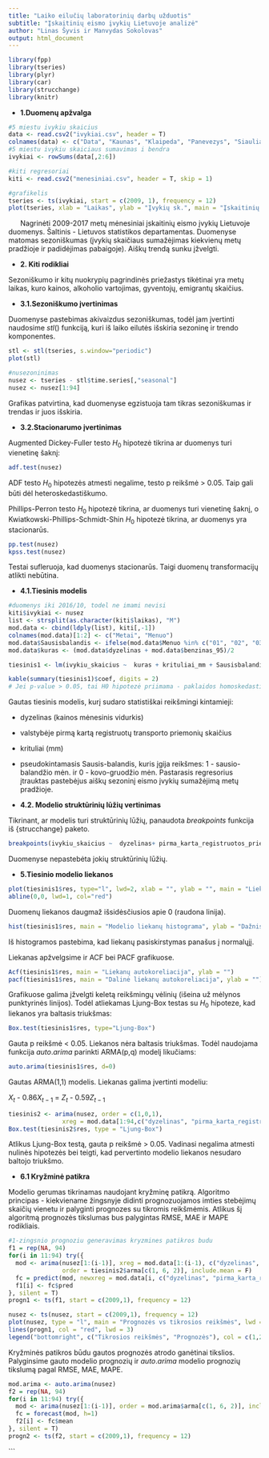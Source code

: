 ```yaml
---
title: "Laiko eilučių laboratorinių darbų užduotis"
subtitle: "Įskaitinių eismo įvykių Lietuvoje analizė"
author: "Linas Šyvis ir Manvydas Sokolovas"
output: html_document
---
```


```r
library(fpp)
library(tseries)
library(plyr)
library(car)
library(strucchange)
library(knitr)
```


* **1.Duomenų apžvalga**

```r
#5 miestu ivykiu skaicius
data <- read.csv2("ivykiai.csv", header = T)
colnames(data) <- c("Data", "Kaunas", "Klaipeda", "Panevezys", "Siauliai", "Vilnius")
#5 miestu ivykiu skaiciaus sumavimas i bendra
ivykiai <- rowSums(data[,2:6])

#kiti regresoriai
kiti <- read.csv2("menesiniai.csv", header = T, skip = 1)

#grafikelis
tseries <- ts(ivykiai, start = c(2009, 1), frequency = 12)
plot(tseries, xlab = "Laikas", ylab = "Įvykių sk.", main = "Įskaitinių eismo įvykių Lietuvoje skaičius", col = "dark green", lwd = 3)
```

&nbsp;&nbsp;&nbsp;&nbsp;&nbsp; Nagrinėti 2009-2017 metų mėnesiniai įskaitinių eismo įvykių Lietuvoje duomenys. Šaltinis - Lietuvos statistikos departamentas. Duomenyse matomas sezoniškumas (įvykių skaičiaus sumažėjimas kiekvienų metų pradžioje ir padidėjimas pabaigoje). Aiškų trendą sunku įžvelgti.

* **2. Kiti rodikliai**

Sezoniškumo ir kitų nuokrypių pagrindinės priežastys tikėtinai yra metų laikas, kuro kainos, alkoholio vartojimas, gyventojų, emigrantų skaičius.

* **3.1.Sezoniškumo įvertinimas**

Duomenyse pastebimas akivaizdus sezoniškumas, todėl jam įvertinti naudosime $stl()$ funkciją, kuri iš laiko eilutės išskiria sezoninę ir trendo komponentes.

```r
stl <- stl(tseries, s.window="periodic")
plot(stl)

#nusezoninimas
nusez <- tseries - stl$time.series[,"seasonal"]
nusez <- nusez[1:94]
```

Grafikas patvirtina, kad duomenyse egzistuoja tam tikras sezoniškumas ir trendas ir juos išskiria.

* **3.2.Stacionarumo įvertinimas**

Augmented Dickey-Fuller testo $H_0$ hipotezė tikrina ar duomenys turi vienetinę šaknį:
```r
adf.test(nusez)
```

ADF testo $H_0$ hipotezės atmesti negalime, testo p reikšmė > 0.05. Taip gali būti dėl heteroskedastiškumo.

Phillips-Perron testo $H_0$ hipotezė tikrina, ar duomenys turi vienetinę šaknį, o Kwiatkowski-Phillips-Schmidt-Shin $H_0$ hipotezė tikrina, ar duomenys yra stacionarūs.
```r
pp.test(nusez)
kpss.test(nusez)
```

Testai sufleruoja, kad duomenys stacionarūs. Taigi duomenų transformacijų atlikti nebūtina.

* **4.1.Tiesinis modelis**

```r
#duomenys iki 2016/10, todel ne imami nevisi
kiti$ivykiai <- nusez
list <- strsplit(as.character(kiti$laikas), "M")
mod.data <- cbind(ldply(list), kiti[,-1])
colnames(mod.data)[1:2] <- c("Metai", "Menuo")
mod.data$Sausisbalandis <- ifelse(mod.data$Menuo %in% c("01", "02", "03", "04"), 1, 0)
mod.data$kuras <- (mod.data$dyzelinas + mod.data$benzinas_95)/2
```

```r
tiesinis1 <- lm(ivykiu_skaicius ~  kuras + krituliai_mm + Sausisbalandis, data = mod.data)
```

```r
kable(summary(tiesinis1)$coef, digits = 2)
# Jei p-value > 0.05, tai H0 hipotezė priimama - paklaidos homoskedastiškos.
```

Gautas tiesinis modelis, kurį sudaro statistiškai reikšmingi kintamieji:

 * dyzelinas (kainos mėnesinis vidurkis)

 * valstybėje pirmą kartą registruotų transporto priemonių skaičius

 * krituliai (mm)

 * pseudokintamasis Sausis-balandis, kuris įgija reikšmes: 1 - sausio-balandžio mėn. ir 0 - kovo-gruodžio mėn. Pastarasis regresorius įtrauktas pastebėjus aiškų sezoninį eismo įvykių sumažėjimą metų pradžioje.

* **4.2. Modelio struktūrinių lūžių vertinimas**

Tikrinant, ar modelis turi struktūrinių lūžių, panaudota $breakpoints$ funkcija iš {strucchange} paketo.

```r
breakpoints(ivykiu_skaicius ~  dyzelinas+ pirma_karta_registruotos_priemones+ krituliai_mm+ Sausisbalandis, data = mod.data)
```

Duomenyse nepastebėta jokių struktūrinių lūžių.

* **5.Tiesinio modelio liekanos**

```r
plot(tiesinis1$res, type="l", lwd=2, xlab = "", ylab = "", main = "Liekanos")
abline(0,0, lwd=1, col="red")
```

Duomenų liekanos daugmaž išsidėsčiusios apie 0 (raudona linija).

```r
hist(tiesinis1$res, main = "Modelio liekanų histograma", ylab = "Dažnis", xlab = "Liekanų reikšmės")
```

Iš histogramos pastebima, kad liekanų pasiskirstymas panašus į normalųjį.

Liekanas apžvelgsime ir ACF bei PACF grafikuose.

```r
Acf(tiesinis1$res, main = "Liekanų autokoreliacija", ylab = "")
pacf(tiesinis1$res, main = "Dalinė liekanų autokoreliacija", ylab = "")
```

Grafikuose galima įžvelgti keletą reikšmingų vėlinių (išeina už mėlynos punktyrinės linijos). Todėl atliekamas Ljung-Box testas su $H_0$ hipoteze, kad liekanos yra baltasis triukšmas:

```r
Box.test(tiesinis1$res, type="Ljung-Box")
```

Gauta p reikšmė < 0.05. Liekanos nėra baltasis triukšmas. Todėl naudojama funkcija $auto.arima$ parinkti ARMA(p,q) modelį likučiams:

```r
auto.arima(tiesinis1$res, d=0)
```

Gautas ARMA(1,1) modelis. Liekanas galima įvertinti modeliu: 

$X_t$ - 0.86$X_{t-1}$ = $Z_t$ - 0.59$Z_{t-1}$

```r
tiesinis2 <- arima(nusez, order = c(1,0,1), 
               xreg = mod.data[1:94,c("dyzelinas", "pirma_karta_registruotos_priemones", "krituliai_mm", "Sausisbalandis")])
Box.test(tiesinis2$res, type = "Ljung-Box")
```

Atlikus Ljung-Box testą, gauta p reikšmė > 0.05. Vadinasi negalima atmesti nulinės hipotezės bei teigti, kad pervertinto modelio liekanos nesudaro baltojo triukšmo.

* **6.1 Kryžminė patikra**

Modelio gerumas tikrinamas naudojant kryžminę patikrą. Algoritmo principas - kiekviename žingsnyje didinti prognozuojamos imties stebėjimų skaičių vienetu ir palyginti prognozes su tikromis reikšmėmis. Atlikus šį algoritmą prognozės tikslumas bus palygintas RMSE, MAE ir MAPE rodikliais.

```r
#1-zingsnio prognoziu generavimas kryzmines patikros budu
f1 = rep(NA, 94)
for(i in 11:94) try({
  mod <- arima(nusez[1:(i-1)], xreg = mod.data[1:(i-1), c("dyzelinas", "pirma_karta_registruotos_priemones", "krituliai_mm", "Sausisbalandis")],
               order = tiesinis2$arma[c(1, 6, 2)], include.mean = F)
  fc = predict(mod, newxreg = mod.data[i, c("dyzelinas", "pirma_karta_registruotos_priemones", "krituliai_mm", "Sausisbalandis")], h=1)
  f1[i] <- fc$pred
}, silent = T)
progn1 <- ts(f1, start = c(2009,1), frequency = 12)
```

```r
nusez <- ts(nusez, start = c(2009,1), frequency = 12)
plot(nusez, type = "l", main = "Prognozės vs tikrosios reikšmės", lwd = 3, ylab = "", xlab = "Laikas")
lines(progn1, col = "red", lwd = 3)
legend("bottomright", c("Tikrosios reikšmės", "Prognozės"), col = c(1,2), lty = c(1,1), cex = 0.8, lwd = 3, pt.cex = 1, text.width = 1)
```

Kryžminės patikros būdu gautos prognozės atrodo ganėtinai tikslios. Palyginsime gauto modelio prognozių ir $auto.arima$ modelio prognozių tikslumą pagal RMSE, MAE, MAPE.

```r
mod.arima <- auto.arima(nusez)
f2 = rep(NA, 94)
for(i in 11:94) try({
  mod <- arima(nusez[1:(i-1)], order = mod.arima$arma[c(1, 6, 2)], include.mean = F)
  fc = forecast(mod, h=1)
  f2[i] <- fc$mean
}, silent = T)
progn2 <- ts(f2, start = c(2009,1), frequency = 12)
```
```

